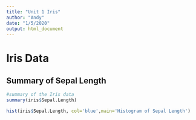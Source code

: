 ```yaml
---
title: "Unit 1 Iris"
author: "Andy"
date: "1/5/2020"
output: html_document
---
```


# Iris Data
## Summary of Sepal Length

```r
#summary of the Iris data 
summary(iris$Sepal.Length)
```

```r
hist(iris$Sepal.Length, col='blue',main='Histogram of Sepal Length')
```